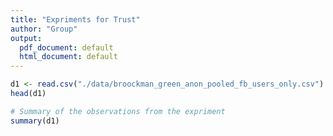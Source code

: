 ```yaml
---
title: "Expriments for Trust"
author: "Group"
output:
  pdf_document: default
  html_document: default
---
```


```r
d1 <- read.csv("./data/broockman_green_anon_pooled_fb_users_only.csv")
head(d1)
``` 

```r
# Summary of the observations from the expriment
summary(d1)

```